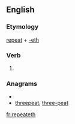 ==English==

===Etymology===
[[repeat]] + [[-eth]]

===Verb===
{{en-verb form}}

# {{archaic third-person singular of|repeat}}

===Anagrams===
* {{alphagram|aeeehprtt}}
* [[threepeat#English|threepeat]], [[three-peat#English|three-peat]]

[[fr:repeateth]]